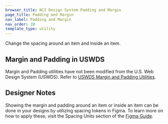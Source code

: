 ```yaml
---
browser_title: NCI Design System Padding and Margin
page_title: Padding and Margin
nav_label: Padding and Margin
nav_order: 20
template_type: utility
---
```


Change the spacing around an item and inside an item.

## Margin and Padding in USWDS

Margin and Padding utilities have not been modified from the U.S. Web Design System (USWDS). Refer to [USWDS Margin and Padding Utilities](https://designsystem.digital.gov/utilities/margin-and-padding/).

## Designer Notes

Showing the margin and padding around an item or inside an item can be done in your designs by utilizing spacing tokens in Figma. To learn more on how to apply these, visit the Spacing Units section of the [Figma Guide](/get-started/figma-guide).
